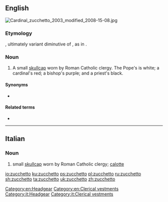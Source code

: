 ==English==
[[File:Cardinal zucchetto 2003 modified 2008-15-08.jpg|thumb]]
{{wikipedia}}

===Etymology===
{{etyl|it|en}} {{m|it|zucchetto}}, ultimately variant diminutive of {{m|it|zucca||gourd, squash}}, as in {{m|en|zucchini}}.

===Noun===
{{en-noun}}

# A small [[skullcap]] worn by Roman Catholic clergy. The Pope's is white; a cardinal's red; a bishop's purple; and a priest's black.

====Synonyms====
* {{l|en|calotte}}

====Related terms====
* {{l|en|zucchini}}

[[Category:en:Headgear]]
[[Category:en:Clerical vestments]]

----

==Italian==

===Noun===
{{it-noun|m|zucchetti}}

# small [[skullcap]] worn by Roman Catholic clergy; [[calotte]]

[[Category:it:Headgear]]
[[Category:it:Clerical vestments]]

[[io:zucchetto]]
[[ku:zucchetto]]
[[ps:zucchetto]]
[[pl:zucchetto]]
[[ru:zucchetto]]
[[sh:zucchetto]]
[[ta:zucchetto]]
[[uk:zucchetto]]
[[zh:zucchetto]]